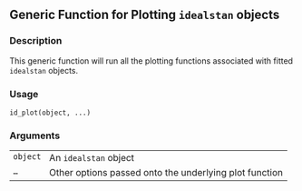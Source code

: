 
## Generic Function for Plotting <code>idealstan</code> objects {.unnumbered}


### Description

This generic function will run all the plotting functions associated with fitted <code>idealstan</code> objects.



### Usage

<pre><code class='language-R'>id_plot(object, ...)
</code></pre>


### Arguments

<table>
<tr><td style = "white-space: nowrap; font-family: monospace; vertical-align: top"><code id="object">object</code></td>
<td>
An <code>idealstan</code> object
</td></tr>
<tr><td style = "white-space: nowrap; font-family: monospace; vertical-align: top"><code id="...">...</code></td>
<td>
Other options passed onto the underlying plot function
</td></tr>
</table>

